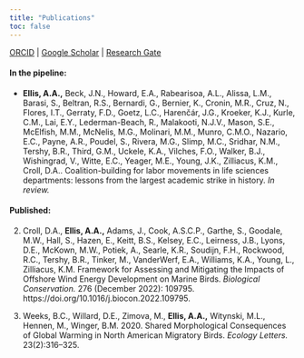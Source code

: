 ```yaml
---
title: "Publications"
toc: false
---
```


[ORCID](https://orcid.org/0000-0002-9006-2365) \| [Google Scholar](https://scholar.google.com/citations?user=ygfF4fkAAAAJ&hl=en&oi=ao) \| [Research Gate](https://www.researchgate.net/profile/Aspen-Ellis)

#### In the pipeline:

-   **Ellis, A.A.,** Beck, J.N., Howard, E.A., Rabearisoa, A.L., Alissa, L.M., Barasi, S., Beltran, R.S., Bernardi, G., Bernier, K., Cronin, M.R., Cruz, N., Flores, I.T., Gerraty, F.D., Goetz, L.C., Harenčár, J.G., Kroeker, K.J., Kurle, C.M., Lai, E.Y., Lederman-Beach, R., Malakooti, N.J.V., Mason, S.E., McElfish, M.M., McNelis, M.G., Molinari, M.M., Munro, C.M.O., Nazario, E.C., Payne, A.R., Poudel, S., Rivera, M.G., Slimp, M.C., Sridhar, N.M., Tershy, B.R., Third, G.M., Uckele, K.A., Vilches, F.O., Walker, B.J., Wishingrad, V., Witte, E.C., Yeager, M.E., Young, J.K., Zilliacus, K.M., Croll, D.A.. Coalition-building for labor movements in life sciences departments: lessons from the largest academic strike in history. *In review.*

#### Published:

2.  Croll, D.A., **Ellis, A.A.,** Adams, J., Cook, A.S.C.P., Garthe, S., Goodale, M.W., Hall, S., Hazen, E., Keitt, B.S., Kelsey, E.C., Leirness, J.B., Lyons, D.E., McKown, M.W., Potiek, A., Searle, K.R., Soudijn, F.H., Rockwood, R.C., Tershy, B.R., Tinker, M., VanderWerf, E.A., Williams, K.A., Young, L., Zilliacus, K.M. Framework for Assessing and Mitigating the Impacts of Offshore Wind Energy Development on Marine Birds. *Biological Conservation.* 276 (December 2022): 109795. https://doi.org/10.1016/j.biocon.2022.109795.

1.  Weeks, B.C., Willard, D.E., Zimova, M., **Ellis, A.A.,** Witynski, M.L., Hennen, M., Winger, B.M. 2020. Shared Morphological Consequences of Global Warming in North American Migratory Birds. *Ecology Letters.* 23(2):316–325.
